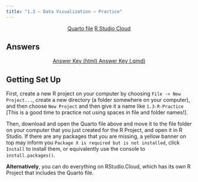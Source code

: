 ```yaml
---
title: "1.3 — Data Visualization — Practice"
---
```


<p style="text-align:center"><a target="_blank" href="https://metricsF22.classes.ryansafner.com/files/r-qmd/1_3_data_visualization.qmd"><span class="btn btn-primary btn-lg"><i class="fas fa-file-archive"></i> Quarto file</a></span> <a target="_blank" href="https://rstudio.cloud/spaces/270168/content/4403307"><span class="btn btn-primary btn-lg"><i class="fas fa-cloud"></i> R Studio Cloud</a></span></p>

## Answers

<p style="text-align:center"><a target="_blank" href="https://metricsF22.classes.ryansafner.com/files/r-qmd/1_3_data_visualization_answers.html"><span class="btn btn-primary btn-lg"><i class="fas fa-external-link-square-alt"></i> Answer Key (html) </a></span> <a target="_blank" href="https://metricsF22.classes.ryansafner.com/files/r-qmd/1_3_data_visualization_answers.qmd"><span class="btn btn-primary btn-lg"><i class="fas fa-file-archive"></i> Answer Key (.qmd)</a></span></p>

## Getting Set Up

First, create a new R project on your computer by choosing `File -> New Project...`, create a new directory (a folder somewhere on your computer), and then choose `New Project` and then give it a name like `1.3-R-Practice` [This is a good time to practice not using spaces in file and folder names!].

Then, download and open the Quarto file above and move it to the file folder on your computer that you just created for the R Project, and open it in R Studio. If there are any packages that you are missing, a yellow banner on top may inform you `Package X is required but is not installed`, click `Install` to install them, or equivalently use the console to `install.packages()`.

**Alternatively**, you can do everything on RStudio.Cloud, which has its own R Project that includes the Quarto file.
